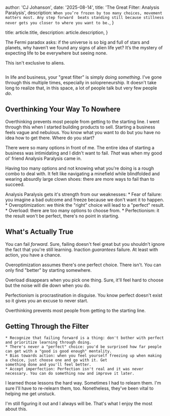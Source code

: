 
  author: 'CJ Johanson',
  date: '2025-08-14',
  title: 'The Great Filter: Analysis Paralysis',
  description: `When you’re frozen by too many choices, movement matters most. Any step forward 
  beats standing still because stillness never gets you closer to where you want to be.`,
}

  title: article.title,
  description: article.description,
}


The Fermi paradox asks: if the universe is so big and full of stars and planets, why haven’t we found any signs 
of alien life yet? It’s the mystery of expecting life to be everywhere but seeing none.

This isn't exclusive to aliens.

<Image src={alien_overthinking} alt="" />

In life and business, your "great filter" is simply doing _something_. I've gone through this multiple times, 
especially in solopreneurship. It doesn't take long to realize that, in this space, a lot of people talk but very 
few people *do*.

## Overthinking Your Way To Nowhere

Overthinking prevents most people from getting to the starting line. I went through this when I started building 
products to sell. Starting a business feels vague and nebulous. You know what you want to do but 
you have no idea how to get there. Where do you start?

There were so many options in front of me. The entire idea of starting a business was intimidating and I didn't want 
to fail. _That_ was when my good ol' friend Analysis Paralysis came in.

Having too many options and not knowing what you're doing is a rough combo to deal with. It felt like navigating a 
minefield while blindfolded and wearing absurdly large clown shoes: there are more ways to fail than to succeed.

Analysis Paralysis gets it's strength from our weaknesses:
    * Fear of failure: you imagine a bad outcome and freeze because we don't want it to happen.
    * Overoptimization: we think the "right" choice will lead to a "perfect" result.
    * Overload: there are too many options to choose from.
    * Perfectionism: it the result won't be perfect, there's no point in starting.

## What's Actually True

You can fail _forward_. Sure, failing doesn't feel great but you shouldn't ignore the fact that you're still learning. 
Inaction _guarantees_ failure. At least with action, you have a chance.

Overoptimization assumes there's one perfect choice. There isn't. You can only find "better" by starting somewhere.

Overload disappears when you pick one thing. Sure, it'll feel hard to choose but the noise will die down when you do.

Perfectionism is procrastination in disguise. You know perfect doesn't exist so it gives you an excuse to never start.

<PullQuote>Overthinking prevents most people from getting to the starting line.</PullQuote>

## Getting Through the Filter

    * Recognize that failing forward is a thing: don't bother with perfect and prioritize learning through doing.
    * There's never a "perfect" choice: you'd be surprised how far people can get with a "good is good enough" mentality.
    * Bias towards action: when you feel yourself freezing up when making a choice, just choose one and go with it. Get 
    something done and you'll feel better.
    * Accept imperfection: Perfection isn't real and it was never necessary. You can do something now and improve it later.

I learned those lessons the hard way. Sometimes I had to relearn them. I'm sure I'll have to re-relearn them, too. Nonetheless, 
they've been vital to helping me get unstuck.

I'm still figuring it out and I always will be. That's what I enjoy the most about this.
